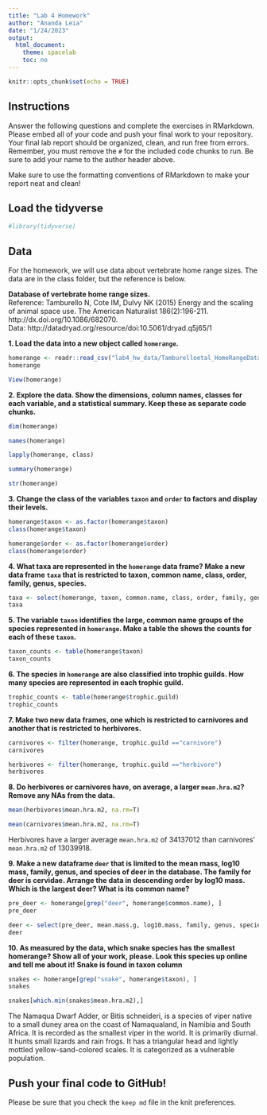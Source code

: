 ```yaml
---
title: "Lab 4 Homework"
author: "Ananda Leia"
date: "1/24/2023"
output:
  html_document:
    theme: spacelab
    toc: no
---
```


```r
knitr::opts_chunk$set(echo = TRUE)
```

## Instructions
Answer the following questions and complete the exercises in RMarkdown. Please embed all of your code and push your final work to your repository. Your final lab report should be organized, clean, and run free from errors. Remember, you must remove the `#` for the included code chunks to run. Be sure to add your name to the author header above.  

Make sure to use the formatting conventions of RMarkdown to make your report neat and clean!  

## Load the tidyverse
```r
#library(tidyverse)
```

## Data
For the homework, we will use data about vertebrate home range sizes. The data are in the class folder, but the reference is below.  

**Database of vertebrate home range sizes.**  
Reference: Tamburello N, Cote IM, Dulvy NK (2015) Energy and the scaling of animal space use. The American Naturalist 186(2):196-211. http://dx.doi.org/10.1086/682070.  
Data: http://datadryad.org/resource/doi:10.5061/dryad.q5j65/1  

**1. Load the data into a new object called `homerange`.**
```r
homerange <- readr::read_csv("lab4_hw_data/Tamburelloetal_HomeRangeDatabase.csv")
homerange
```
```r
View(homerange)
```

**2. Explore the data. Show the dimensions, column names, classes for each variable, and a statistical summary. Keep these as separate code chunks.**  
```r
dim(homerange)
```
```r
names(homerange)
```
```r
lapply(homerange, class)
```
```r
summary(homerange)
```
```r
str(homerange)
```

**3. Change the class of the variables `taxon` and `order` to factors and display their levels.**  
```r
homerange$taxon <- as.factor(homerange$taxon)
class(homerange$taxon)
```
```r
homerange$order <- as.factor(homerange$order)
class(homerange$order)
```

**4. What taxa are represented in the `homerange` data frame? Make a new data frame `taxa` that is restricted to taxon, common name, class, order, family, genus, species.**
```r
taxa <- select(homerange, taxon, common.name, class, order, family, genus, species)
taxa
```

**5. The variable `taxon` identifies the large, common name groups of the species represented in `homerange`. Make a table the shows the counts for each of these `taxon`.**
```r
taxon_counts <- table(homerange$taxon)
taxon_counts
```

**6. The species in `homerange` are also classified into trophic guilds. How many species are represented in each trophic guild.**  
```r
trophic_counts <- table(homerange$trophic.guild)
trophic_counts
```

**7. Make two new data frames, one which is restricted to carnivores and another that is restricted to herbivores.**  
```r
carnivores <- filter(homerange, trophic.guild =="carnivore")
carnivores
```
```r
herbivores <- filter(homerange, trophic.guild =="herbivore")
herbivores
```

**8. Do herbivores or carnivores have, on average, a larger `mean.hra.m2`? Remove any NAs from the data.**  
```r
mean(herbivores$mean.hra.m2, na.rm=T)
```
```r
mean(carnivores$mean.hra.m2, na.rm=T)
```
Herbivores have a larger average `mean.hra.m2` of 34137012 than carnivores' `mean.hra.m2` of 13039918.

**9. Make a new dataframe `deer` that is limited to the mean mass, log10 mass, family, genus, and species of deer in the database. The family for deer is cervidae. Arrange the data in descending order by log10 mass. Which is the largest deer? What is its common name?**  
```r
pre_deer <- homerange[grep("deer", homerange$common.name), ]
pre_deer
```
```r
deer <- select(pre_deer, mean.mass.g, log10.mass, family, genus, species)
deer
```

**10. As measured by the data, which snake species has the smallest homerange? Show all of your work, please. Look this species up online and tell me about it!** **Snake is found in taxon column**  
```r
snakes <- homerange[grep("snake", homerange$taxon), ]
snakes
```
```r
snakes[which.min(snakes$mean.hra.m2),]
```
The Namaqua Dwarf Adder, or Bitis schneideri, is a species of viper native to a small duney area on the coast of Namaqualand, in Namibia and South Africa. It is recorded as the smallest viper in the world. It is primarily diurnal. It hunts small lizards and rain frogs. It has a triangular head and lightly mottled yellow-sand-colored scales. It is categorized as a vulnerable population.

## Push your final code to GitHub!
Please be sure that you check the `keep md` file in the knit preferences.   